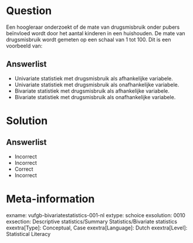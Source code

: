 Question
========
Een hoogleraar onderzoekt of de mate van drugsmisbruik onder pubers beïnvloed wordt door het aantal kinderen in een huishouden. De mate van drugsmisbruik wordt gemeten op een schaal van 1 tot 100. Dit is een voorbeeld van: 

Answerlist
----------
* Univariate statistiek met drugsmisbruik als afhankelijke variabele.
* Univariate statistiek met drugsmisbruik als onafhankelijke variabele. 
* Bivariate statistiek met drugsmisbruik als afhankelijke variabele.
* Bivariate statistiek met drugsmisbruik als onafhankelijke variabele.


Solution
========

Answerlist
----------
* Incorrect
* Incorrect
* Correct
* Incorrect


Meta-information
================
exname: vufgb-bivariatestatistics-001-nl
extype: schoice
exsolution: 0010
exsection: Descriptive statistics/Summary Statistics/Bivariate statistics
exextra[Type]: Conceptual, Case
exextra[Language]: Dutch
exextra[Level]: Statistical Literacy